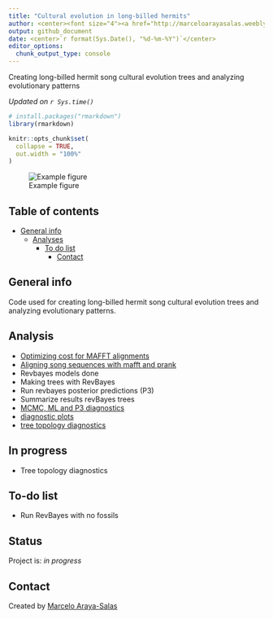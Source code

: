 ```yaml
---
title: "Cultural evolution in long-billed hermits"
author: <center><font size="4"><a href="http://marceloarayasalas.weebly.com/">Marcelo Araya-Salas PhD</a> & <a href="https://scholar.google.com/citations?user=0a8k9T8AAAAJ&hl=es&oi=ao"> Beatriz Willink PhD</a></font></center>
output: github_document
date: <center>`r format(Sys.Date(), "%d-%m-%Y")`</center>
editor_options:
  chunk_output_type: console
---
```


<!-- Description  -->
Creating long-billed hermit song cultural evolution trees and analyzing evolutionary patterns

*Updated on `r Sys.time()`*

<!-- README.md is generated from README.Rmd. Please edit that file -->

```r

# install.packages("rmarkdown")
library(rmarkdown)

knitr::opts_chunk$set(
  collapse = TRUE,
  out.width = "100%"
)
```


![Example figure](./img/example_fig.png)

## Table of contents
* [General info](#general-info)
  * [Analyses](#Analyses)
    * [To do list](#to-do-list)
      * [Contact](#contact)

## General info

Code used for creating long-billed hermit song cultural evolution trees and analyzing evolutionary patterns.

## Analysis

* [Optimizing cost for MAFFT alignments](https://rpubs.com/marcelo-araya-salas/601010)
* [Aligning song sequences with mafft and prank](https://rpubs.com/marcelo-araya-salas/601065)
* Revbayes models done
* Making trees with RevBayes
* Run revbayes posterior predictions (P3)
* Summarize results revBayes trees
- [MCMC, ML and P3 diagnostics](https://rpubs.com/marcelo-araya-salas/686275)
- [diagnostic plots](lbh_cultural_evolution/tree/master/output/MCMC_diagnostic_plots)
- [tree topology diagnostics](https://rpubs.com/marcelo-araya-salas/709692)

## In progress

*  Tree topology diagnostics 

## To-do list

* Run RevBayes with no fossils


## Status
Project is: _in progress_

## Contact
Created by [Marcelo Araya-Salas](https://marceloarayasalas.weebly.com/)


<!-- #### discusion -->

  <!-- # title: Cultural evolution hummingbirds  -->

  <!-- do alignments matter? compare convergence across aligent methods (prank, all equal, optimal) -->

  <!-- hacer machote para el aticulo -->


